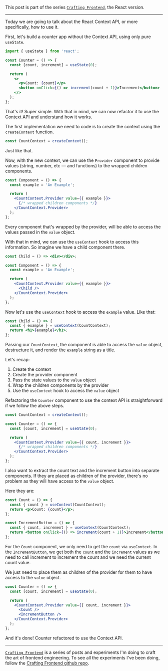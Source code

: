 <SmoothRender>

This post is part of the series [`Crafting Frontend`](/series/crafting-frontend), the React version.

---

Today we are going to talk about the React Context API, or more specifically, how to use it.

First, let's build a counter app without the Context API, using only pure `useState`.

```jsx
import { useState } from 'react';

const Counter = () => {
  const [count, increment] = useState(0);

  return (
    <>
      <p>Count: {count}</p>
      <button onClick={() => increment(count + 1)}>Increment</button>
    </>
  );
};
```

That's it! Super simple. With that in mind, we can now refactor it to use the Context API and understand how it works.

The first implementation we need to code is to create the context using the `createContext` function.

```jsx
const CountContext = createContext();
```

Just like that.

Now, with the new context, we can use the `Provider` component to provide values (string, number, etc — and functions) to the wrapped children components.

```jsx
const Component = () => {
  const example = 'An Example';

  return (
    <CountContext.Provider value={{ example }}>
      {/* wrapped children components */}
    </CountContext.Provider>
  );
};
```

Every component that's wrapped by the provider, will be able to access the values passed in the `value` object.

With that in mind, we can use the `useContext` hook to access this information. So imagine we have a child component there.

```jsx
const Child = () => <div></div>;

const Component = () => {
  const example = 'An Example';

  return (
    <CountContext.Provider value={{ example }}>
      <Child />
    </CountContext.Provider>
  );
};
```

Now let's use the `useContext` hook to access the `example` value. Like that:

```jsx
const Child = () => {
  const { example } = useContext(CountContext);
  return <h1>{example}</h1>;
};
```

Passing our `CountContext`, the component is able to access the `value` object, destructure it, and render the `example` string as a title.

Let's recap:

1. Create the context
2. Create the provider component
3. Pass the state values to the `value` object
4. Wrap the children components by the provider
5. Use the `useContext` hook to access the `value` object

Refactoring the `Counter` component to use the context API is straightforward if we follow the above steps.

```jsx
const CountContext = createContext();

const Counter = () => {
  const [count, increment] = useState(0);

  return (
    <CountContext.Provider value={{ count, increment }}>
      {/* wrapped children components */}
    </CountContext.Provider>
  );
};
```

I also want to extract the count text and the increment button into separate components. If they are placed as children of the provider, there's no problem as they will have access to the `value` object.

Here they are:

```jsx
const Count = () => {
  const { count } = useContext(CountContext);
  return <p>Count: {count}</p>;
};

const IncrementButton = () => {
  const { count, increment } = useContext(CountContext);
  return <button onClick={() => increment(count + 1)}>Increment</button>;
};
```

For the `Count` component, we only need to get the `count` via `useContext`. In the `IncrementButton`, we get both the `count` and the `increment` values as we need to call increment to increment the count and we need the current count value.

We just need to place them as children of the provider for them to have access to the `value` object.

```jsx
const Counter = () => {
  const [count, increment] = useState(0);

  return (
    <CountContext.Provider value={{ count, increment }}>
      <Count />
      <IncrementButton />
    </CountContext.Provider>
  );
};
```

And it's done! Counter refactored to use the Context API.

---

[`Crafting Frontend`](/series/crafting-frontend) is a series of posts and experiments I'm doing to craft the art of frontend engineering. To see all the experiments I've been doing, follow the [Crafting Frontend github repo](https://github.com/imteekay/crafting-frontend).

</SmoothRender>
